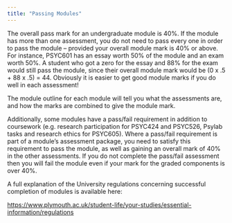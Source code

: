 ```yaml
---
title: "Passing Modules"
---
```


The overall pass mark for an undergraduate module is 40%. If the module has more than one assessment, you do not need to pass every one in order to pass the module -- provided your overall module mark is 40% or above. For instance, PSYC601 has an essay worth 50% of the module and an exam worth 50%. A student who got a zero for the essay and 88% for the exam would still pass the module, since their overall module mark would be (0 x .5 + 88 x .5) = 44. Obviously it is easier to get good module marks if you do well in each assessment!

The module outline for each module will tell you what the assessments are, and how the marks are combined to give the module mark.

Additionally, some modules have a pass/fail requirement in addition to coursework (e.g. research participation for PSYC424 and PSYC526, Psylab tasks and research ethics for PSYC605). Where a pass/fail requirement is part of a module's assessment package, you need to satisfy this requirement to pass the module, as well as gaining an overall mark of 40% in the other assessments. If you do not complete the pass/fail assessment then you will fail the module even if your mark for the graded components is over 40%.

A full explanation of the University regulations concerning successful completion of modules is available here:

<https://www.plymouth.ac.uk/student-life/your-studies/essential-information/regulations>
